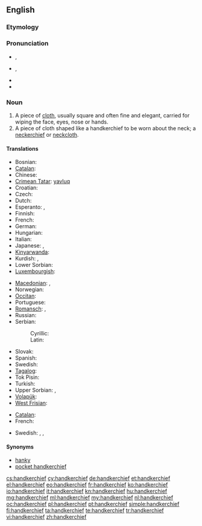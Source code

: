 ==English==

===Etymology===
{{compound|hand|kerchief}}

===Pronunciation===
* {{a|RP}} {{IPA|/ˈhæŋkətʃɪf/}}, {{SAMPA|/"h{Nk@tSIf/}}
* {{a|GenAm}} {{IPA|/ˈhæŋkɚtʃɪf/}}, {{SAMPA|/"h{Nk@`tSIf/}}
* {{audio|En-us-handkerchief.ogg|Audio (US)}}
* {{audio|En-uk-handkerchief.ogg|Audio (UK)}}

===Noun===
{{wikipedia}}
{{en-noun|handkerchiefs}}

# A piece of [[cloth]], usually square and often fine and elegant, carried for wiping the face, eyes, nose or hands.
# A piece of cloth shaped like a handkerchief to be worn about the neck; a [[neckerchief]] or [[neckcloth]].

====Translations====
{{trans-top|cloth for wiping the face, eyes, nose or hands}}
* Bosnian: {{t-|bs|maramica|f}}
* [[Catalan]]: {{t+|ca|mocador|m}}
* Chinese: {{t-|cmn|手帕|tr=[[shǒu pà]]|sc=Hani}}
* [[Crimean Tatar]]: [[yavluq]]
* Croatian: {{t-|hr|maramica|f|alt=màramica}}
* Czech: {{t+|cs|kapesník|m}}
* Dutch: {{t+|nl|zakdoek|m}}
* Esperanto: {{t|eo|naztuko|xs=Esperanto}},  {{t-|eo|poŝtuko|xs=Esperanto}}
* Finnish: {{t+|fi|nenäliina}}
* French: {{t+|fr|mouchoir|m}}
* German: {{t+|de|Taschentuch|m}}
* Hungarian: {{t+|hu|zsebkendő}}
* Italian: {{t+|it|fazzoletto|m}}
* Japanese: {{t-|ja|ハンカチ|tr=[[hankachi]]}}, {{t|ja|ハンカチーフ|tr=[[hankachīfu]]}}
* [[Kinyarwanda]]: {{t|rw|umushwara|xs=Kinyarwanda}}
* Kurdish: {{t|ku|ده‌سه‌سڕ|sc=ku-Arab}}, {{t|ku|ده‌سته‌سڕ|sc=ku-Arab}}
* Lower Sorbian: {{t|dsb|šantk|m}}
* [[Luxembourgish]]: {{t|li|Nuesnappech|xs=Limburgish}}
{{trans-mid}}
* [[Macedonian]]: {{t|mk|шамивче|n|tr=šámivče}},  {{t|mk|марамче|n|tr=máramče}}
* Norwegian: {{t|no|snørrfille}}
* [[Occitan]]: {{t+|oc|mocador|m|xs=Occitan}}
* Portuguese: {{t+|pt|lenço|m}}
* [[Romansch]]: {{t-|rm|faziel|m|xs=Romansch}}, {{t-|rm|fazielet|m|xs=Romansch}}
* Russian: {{t|ru|носовой платок|m}}
* Serbian:
*: Cyrillic: {{t-|sr|марамица|f|sc=Cyrl}}
*: Latin: {{t-|sr|maramica|f|sc=Latn}}
* Slovak: {{t|sk|vreckovka|f}}
* Spanish: {{t+|es|pañuelo|m}}
* Swedish: {{t|sv|näsduk}}
* [[Tagalog]]: {{t|tl|panyo|xs=Tagalog}}
* Tok Pisin: {{t|tpi|hankisip}}
* Turkish: {{t+|tr|mendil}}
* Upper Sorbian: {{t|hsb|nósnik|m}}, {{t|hsb|šnuptichl|m}}
* [[Volapük]]: {{t|vo|pokasärvätül}}
* [[West Frisian]]: {{t|fy|bûsdoek|xs=West Frisian}}
{{trans-bottom}}

{{trans-top|cloth to be worn about the neck}}
* [[Catalan]]: {{t+|ca|mocador|m}}
* French: {{t+|fr|foulard|m}}
{{trans-mid}}
* Swedish: {{t|sv|snusnäsduk|c}}, {{t+|sv|sjal|c}}, {{t+|sv|halsduk|c}}
{{trans-bottom}}

====Synonyms====
* [[hanky]]
* [[pocket handkerchief]]

[[cs:handkerchief]]
[[cy:handkerchief]]
[[de:handkerchief]]
[[et:handkerchief]]
[[el:handkerchief]]
[[eo:handkerchief]]
[[fr:handkerchief]]
[[ko:handkerchief]]
[[io:handkerchief]]
[[it:handkerchief]]
[[kn:handkerchief]]
[[hu:handkerchief]]
[[mg:handkerchief]]
[[ml:handkerchief]]
[[my:handkerchief]]
[[nl:handkerchief]]
[[oc:handkerchief]]
[[pl:handkerchief]]
[[pt:handkerchief]]
[[simple:handkerchief]]
[[fi:handkerchief]]
[[ta:handkerchief]]
[[te:handkerchief]]
[[tr:handkerchief]]
[[vi:handkerchief]]
[[zh:handkerchief]]